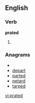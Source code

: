 ==English==

===Verb===
'''prated'''

# {{past of|[[prate]]}}

===Anagrams===
* {{alphagram|adeprt}}
* [[depart#English|depart]]
* [[parted#English|parted]]
* [[petard#English|petard]]
* [[tarped#English|tarped]]

[[vi:prated]]